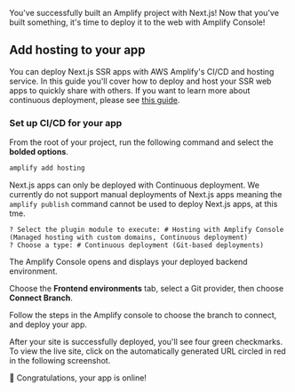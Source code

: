 You've successfully built an Amplify project with Next.js! Now that you've built something, it's time to deploy it to the web with Amplify Console!

## Add hosting to your app
You can deploy Next.js SSR apps with AWS Amplify's CI/CD and hosting service. In this guide you'll cover how to deploy and host your SSR web apps to quickly share with others. If you want to learn more about continuous deployment, please see [this guide](https://docs.aws.amazon.com/amplify/latest/userguide/multi-environments.html#standard).

### Set up CI/CD for your app

From the root of your project, run the following command and select the **bolded options**.
```bash
amplify add hosting
```

<Callout warning>

Next.js apps can only be deployed with Continuous deployment. We currently do not support manual deployments of Next.js apps meaning the `amplify publish` command cannot be used to deploy Next.js apps, at this tme.
 
</Callout>

```console
? Select the plugin module to execute: # Hosting with Amplify Console (Managed hosting with custom domains, Continuous deployment)
? Choose a type: # Continuous deployment (Git-based deployments)
```
The Amplify Console opens and displays your deployed backend environment.

 

Choose the **Frontend environments** tab, select a Git provider, then choose **Connect Branch**.

 

Follow the steps in the Amplify console to choose the branch to connect, and deploy your app.

After your site is successfully deployed, you'll see four green checkmarks. To view the live site, click on the automatically generated URL circled in red in the following screenshot.

 

👏 Congratulations, your app is online!
